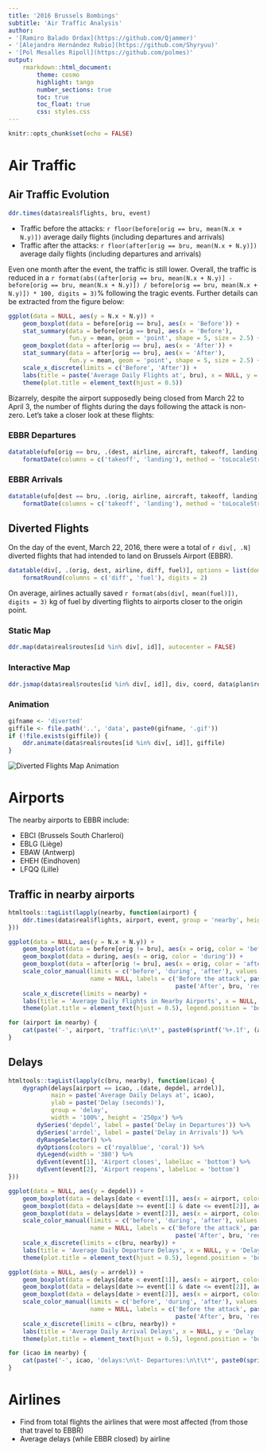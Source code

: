 ```yaml
---
title: '2016 Brussels Bombings'
subtitle: 'Air Traffic Analysis'
author:
- '[Ramiro Balado Ordax](https://github.com/Qjammer)'
- '[Alejandro Hernández Rubio](https://github.com/Shyryuu)'
- '[Pol Mesalles Ripoll](https://github.com/polmes)'
output:
    rmarkdown::html_document:
        theme: cosmo
        highlight: tango
        number_sections: true
        toc: true
        toc_float: true
        css: styles.css
---
```


```r
knitr::opts_chunk$set(echo = FALSE)
```

# Air Traffic

## Air Traffic Evolution {.tabset .tabset-fade}

```r
ddr.times(data$real$flights, bru, event)
```

- Traffic before the attacks: `r floor(before[orig == bru, mean(N.x + N.y)])` average daily flights (including departures and arrivals)
- Traffic after the attacks: `r floor(after[orig == bru, mean(N.x + N.y)])` average daily flights (including departures and arrivals)

Even one month after the event, the traffic is still lower. Overall, the traffic is reduced in a `r format(abs((after[orig == bru, mean(N.x + N.y)] - before[orig == bru, mean(N.x + N.y)]) / before[orig == bru, mean(N.x + N.y)]) * 100, digits = 3)`% following the tragic events. Further details can be extracted from the figure below:

```r
ggplot(data = NULL, aes(y = N.x + N.y)) +
	geom_boxplot(data = before[orig == bru], aes(x = 'Before')) +
	stat_summary(data = before[orig == bru], aes(x = 'Before'),
				 fun.y = mean, geom = 'point', shape = 5, size = 2.5) +
	geom_boxplot(data = after[orig == bru], aes(x = 'After')) +
	stat_summary(data = after[orig == bru], aes(x = 'After'),
				 fun.y = mean, geom = 'point', shape = 5, size = 2.5) +
	scale_x_discrete(limits = c('Before', 'After')) +
	labs(title = paste('Average Daily Flights at', bru), x = NULL, y = 'Number of Flights') +
	theme(plot.title = element_text(hjust = 0.5))
```

Bizarrely, despite the airport supposedly being closed from March 22 to April 3, the number of flights during the days following the attack is non-zero. Let's take a closer look at these flights:

### EBBR Departures {-}

```r
datatable(ufo[orig == bru, .(dest, airline, aircraft, takeoff, landing)], options = list(dom = 'tp', columnDefs = list(list(className = 'dt-center', targets = '_all'))), colnames = c('Destination', 'Airline', 'Aircraft', 'Departure', 'Arrival')) %>%
	formatDate(columns = c('takeoff', 'landing'), method = 'toLocaleString')
```

### EBBR Arrivals {-}

```r
datatable(ufo[dest == bru, .(orig, airline, aircraft, takeoff, landing)], options = list(dom = 'tp', columnDefs = list(list(className = 'dt-center', targets = '_all'))), colnames = c('Origin', 'Airline', 'Aircraft', 'Departure', 'Arrival')) %>%
	formatDate(columns = c('takeoff', 'landing'), method = 'toLocaleString')
```

## Diverted Flights {.tabset .tabset-fade}

On the day of the event, March 22, 2016, there were a total of `r div[, .N]` diverted flights that had intended to land on Brussels Airport (EBBR).

```r
datatable(div[, .(orig, dest, airline, diff, fuel)], options = list(dom = 'tp', columnDefs = list(list(className = 'dt-center', targets = '_all'))), colnames = c('Origin', 'Destination', 'Airline', 'Distance Delta (NM)', 'Fuel Delta (kg)')) %>%
	formatRound(columns = c('diff', 'fuel'), digits = 2)
```

On average, airlines actually saved `r format(abs(div[, mean(fuel)]), digits = 3)` kg of fuel by diverting flights to airports closer to the origin point.

### Static Map {-}

```r
ddr.map(data$real$routes[id %in% div[, id]], autocenter = FALSE)
```

### Interactive Map {-}

```r
ddr.jsmap(data$real$routes[id %in% div[, id]], div, coord, data$plan$routes[id %in% div[, id]])
```

### Animation {-}

```r
gifname <- 'diverted'
giffile <- file.path('..', 'data', paste0(gifname, '.gif'))
if (!file.exists(giffile)) {
	ddr.animate(data$real$routes[id %in% div[, id]], giffile)
}
```
![Diverted Flights Map Animation](`r giffile`) \


# Airports

The nearby airports to EBBR include:

- EBCI (Brussels South Charleroi)
- EBLG (Liège)
- EBAW (Antwerp)
- EHEH (Eindhoven)
- LFQQ (Lille)

## Traffic in nearby airports

```r
htmltools::tagList(lapply(nearby, function(airport) {
	ddr.times(data$real$flights, airport, event, group = 'nearby', height = '250px')
}))
```

```r
ggplot(data = NULL, aes(y = N.x + N.y)) +
	geom_boxplot(data = before[orig != bru], aes(x = orig, color = 'before')) +
	geom_boxplot(data = during, aes(x = orig, color = 'during')) +
	geom_boxplot(data = after[orig != bru], aes(x = orig, color = 'after')) +
	scale_color_manual(limits = c('before', 'during', 'after'), values = c('green', 'red', 'blue'),
					   name = NULL, labels = c('Before the attack', paste('While', bru, 'closed'),
					   						   paste('After', bru, 'reopens'))) +
	scale_x_discrete(limits = nearby) +
	labs(title = 'Average Daily Flights in Nearby Airports', x = NULL, y = 'Number of Flights') +
	theme(plot.title = element_text(hjust = 0.5), legend.position = 'bottom')
```

```r
for (airport in nearby) {
	cat(paste('-', airport, 'traffic:\n\t*', paste0(sprintf('%+.1f', (after[orig == airport, mean(N.x + N.y)] - before[orig == airport, mean(N.x + N.y)]) / before[orig == airport, mean(N.x + N.y)] * 100), '%'), 'while', bru, 'was closed with respect to before the attack\n\t*', paste0(sprintf('%+.1f', (during[orig == airport, mean(N.x + N.y)] - before[orig == airport, mean(N.x + N.y)]) / before[orig == airport, mean(N.x + N.y)] * 100), '%'), 'after', bru, 'reopens with respect to before the attack\n'))
}
```

## Delays

```r
htmltools::tagList(lapply(c(bru, nearby), function(icao) {
	dygraph(delays[airport == icao, .(date, depdel, arrdel)],
			main = paste('Average Daily Delays at', icao),
			ylab = paste('Delay (seconds)'),
			group = 'delay',
			width = '100%', height = '250px') %>%
		dySeries('depdel', label = paste('Delay in Departures')) %>%
		dySeries('arrdel', label = paste('Delay in Arrivals')) %>%
		dyRangeSelector() %>%
		dyOptions(colors = c('royalblue', 'coral')) %>%
		dyLegend(width = '380') %>%
		dyEvent(event[1], 'Airport closes', labelLoc = 'bottom') %>%
		dyEvent(event[2], 'Airport reopens', labelLoc = 'bottom')
}))
```

```r
ggplot(data = NULL, aes(y = depdel)) +
	geom_boxplot(data = delays[date < event[1]], aes(x = airport, color = 'before')) +
	geom_boxplot(data = delays[date >= event[1] & date <= event[2]], aes(x = airport, color = 'during')) +
	geom_boxplot(data = delays[date > event[2]], aes(x = airport, color = 'after')) +
	scale_color_manual(limits = c('before', 'during', 'after'), values = c('green', 'red', 'blue'),
					   name = NULL, labels = c('Before the attack', paste('While', bru, 'closed'),
					   						   paste('After', bru, 'reopens'))) +
	scale_x_discrete(limits = c(bru, nearby)) +
	labs(title = 'Average Daily Departure Delays', x = NULL, y = 'Delay (seconds)') +
	theme(plot.title = element_text(hjust = 0.5), legend.position = 'bottom')
```

```r
ggplot(data = NULL, aes(y = arrdel)) +
	geom_boxplot(data = delays[date < event[1]], aes(x = airport, color = 'before')) +
	geom_boxplot(data = delays[date >= event[1] & date <= event[2]], aes(x = airport, color = 'during')) +
	geom_boxplot(data = delays[date > event[2]], aes(x = airport, color = 'after')) +
	scale_color_manual(limits = c('before', 'during', 'after'), values = c('green', 'red', 'blue'),
					   name = NULL, labels = c('Before the attack', paste('While', bru, 'closed'),
					   						   paste('After', bru, 'reopens'))) +
	scale_x_discrete(limits = c(bru, nearby)) +
	labs(title = 'Average Daily Arrival Delays', x = NULL, y = 'Delay (seconds)') +
	theme(plot.title = element_text(hjust = 0.5), legend.position = 'bottom')
```

```r
for (icao in nearby) {
	cat(paste('-', icao, 'delays:\n\t- Departures:\n\t\t*', paste0(sprintf('%+.1f', (delays[airport == icao & (date >= event[1] & date <= event[2]), mean(depdel)] - delays[airport == icao & date < event[1], mean(depdel)]) / delays[airport == icao & date < event[1], mean(depdel)] * 100), '%'), 'while', bru, 'was closed with respect to before the attack\n\t\t*', paste0(sprintf('%+.1f', (delays[airport == icao & date > event[2], mean(depdel)] - delays[airport == icao & date < event[1], mean(depdel)]) / delays[airport == icao & date < event[1], mean(depdel)] * 100), '%'), 'after', bru, 'reopens with respect to before the attack\n\t- Arrivals:\n\t\t*', paste0(sprintf('%+.1f', (delays[airport == icao & (date >= event[1] & date <= event[2]), mean(arrdel)] - delays[airport == icao & date < event[1], mean(arrdel)]) / delays[airport == icao & date < event[1], mean(arrdel)] * 100), '%'), 'while', bru, 'was closed with respect to before the attack\n\t\t*', paste0(sprintf('%+.1f', (delays[airport == icao & date > event[2], mean(arrdel)] - delays[airport == icao & date < event[1], mean(arrdel)]) / delays[airport == icao & date < event[1], mean(arrdel)] * 100), '%'), 'after', bru, 'reopens with respect to before the attack\n'))
}
```

# Airlines

- Find from total flights the airlines that were most affected (from those that travel to EBBR)
- Average delays (while EBBR closed) by airline
